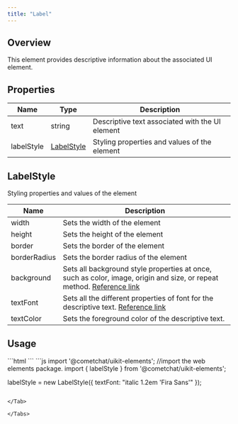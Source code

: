 ```yaml
---
title: "Label"
---
```


## Overview

This element provides descriptive information about the associated UI element.

## Properties

| Name       | Type                                                | Description                                     |
| ---------- | --------------------------------------------------- | ----------------------------------------------- |
| text       | string                                              | Descriptive text associated with the UI element |
| labelStyle | [LabelStyle](/ui-kit/angular/label#labelstyle) | Styling properties and values of the element    |

## LabelStyle

Styling properties and values of the element

| Name         | Description                                                                                                                                                                          |
| ------------ | ------------------------------------------------------------------------------------------------------------------------------------------------------------------------------------ |
| width        | Sets the width of the element                                                                                                                                                        |
| height       | Sets the height of the element                                                                                                                                                       |
| border       | Sets the border of the element                                                                                                                                                       |
| borderRadius | Sets the border radius of the element                                                                                                                                                |
| background   | Sets all background style properties at once, such as color, image, origin and size, or repeat method. [Reference link](https://developer.mozilla.org/en-US/docs/Web/CSS/background) |
| textFont     | Sets all the different properties of font for the descriptive text. [Reference link](https://developer.mozilla.org/en-US/docs/Web/CSS/font)                                          |
| textColor    | Sets the foreground color of the descriptive text.                                                                                                                                   |

## Usage

<Tabs>
<Tab title="HTML">
```html
<!--make use of the element; pass a custom style-->
<cometchat-label
[text]="'Hello World!'"
[labelStyle]="labelStyle"
></cometchat-label>
```

</Tab>

<Tab title="JavaScript">
```js
import '@cometchat/uikit-elements'; //import the web elements package.
import { labelStyle } from '@cometchat/uikit-elements';

labelStyle = new LabelStyle({
  textFont: "italic 1.2em 'Fira Sans'"
});
```

</Tab>

</Tabs>
